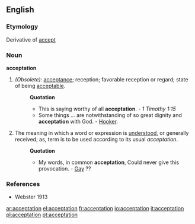 ==English==
===Etymology===
Derivative of [[accept]]

===Noun=== 
'''acceptation'''
#''(Obsolete):'' [[acceptance]]; reception; favorable reception or regard; state of being [[acceptable]]. 
#:'''Quotation'''
#:*This is saying worthy of all '''acceptation'''. - ''1 Timothy 1:15'' 
#:*Some things ... are notwithstanding of so great dignity and '''acceptation''' with God. - [[Hooker]]. 
#The meaning in which a word or expression is [[understood]], or generally received; as, term is to be used according to its usual ''acceptation''.
#:'''Quotation'''
#:*My words, in common '''acceptation''', Could never give this provocation. - [[Gay]] ??

===References===
*Webster 1913

[[ar:acceptation]]
[[el:acceptation]]
[[fr:acceptation]]
[[io:acceptation]]
[[it:acceptation]]
[[pl:acceptation]]
[[pt:acceptation]]